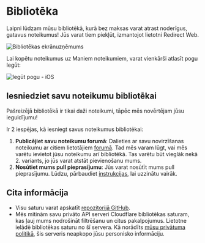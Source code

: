 # Bibliotēka

Laipni lūdzam mūsu bibliotēkā, kurā bez maksas varat atrast noderīgus, gatavus noteikumus! Jūs varat tiem piekļūt, izmantojot lietotni Redirect Web.

![Bibliotēkas ekrānuzņēmums](/img/library-screenshot.webp)

Lai kopētu noteikumus uz Maniem noteikumiem, varat vienkārši atlasīt pogu Iegūt:

![Iegūt pogu - iOS](/img/library-get-button-ios.gif)

## Iesniedziet savu noteikumu bibliotēkai

Pašreizējā bibliotēkā ir tikai daži noteikumi, tāpēc mēs novērtējam jūsu ieguldījumu!

Ir 2 iespējas, kā iesniegt savus noteikumus bibliotēkai:

1. **Publicējiet savu noteikumu forumā**: Dalieties ar savu novirzīšanas noteikumu ar citiem lietotājiem [forumā](https://github.com/mshibanami/redirect-web/discussions/categories/redirect-rules). Tad mēs varam lūgt, vai mēs varētu ievietot jūsu noteikumu arī bibliotēkā. Tas varētu būt vieglāk nekā 2. variants, jo jūs varat atstāt pievienošanu mums.
2. **Nosūtiet mums pull pieprasījumu**: Jūs varat nosūtīt mums pull pieprasījumu. Lūdzu, pārbaudiet [instrukcijas](https://github.com/mshibanami/redirect-web/tree/main/library), lai uzzinātu vairāk.

## Cita informācija

- Visu saturu varat apskatīt [repozitorijā GitHub](https://github.com/mshibanami/redirect-web/tree/main/library).
- Mēs mitinām savu privāto API serveri Cloudflare bibliotēkas saturam, kas ļauj mums nodrošināt filtrēšanu un citus pakalpojumus. Lietotne ielādē bibliotēkas saturu no šī servera. Kā norādīts [mūsu privātuma politikā](privacy-policy.mdx), šis serveris neapkopo jūsu personisko informāciju.